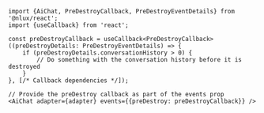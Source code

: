 ```tsx
import {AiChat, PreDestroyCallback, PreDestroyEventDetails} from '@nlux/react';
import {useCallback} from 'react';

const preDestroyCallback = useCallback<PreDestroyCallback>((preDestroyDetails: PreDestroyEventDetails) => {
    if (preDestroyDetails.conversationHistory > 0) {
        // Do something with the conversation history before it is destroyed
    }
}, [/* Callback dependencies */]);
```

```tsx
// Provide the preDestroy callback as part of the events prop
<AiChat adapter={adapter} events={{preDestroy: preDestroyCallback}} />
```
